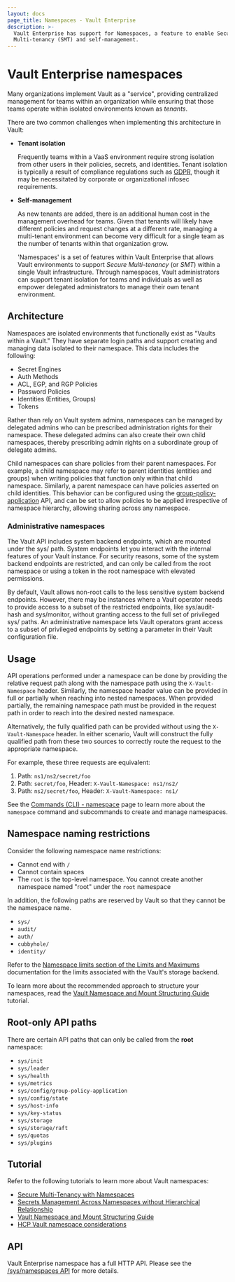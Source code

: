 ```yaml
---
layout: docs
page_title: Namespaces - Vault Enterprise
description: >-
  Vault Enterprise has support for Namespaces, a feature to enable Secure
  Multi-tenancy (SMT) and self-management.
---
```


# Vault Enterprise namespaces

Many organizations implement Vault as a "service", providing centralized
management for teams within an organization while ensuring that those teams
operate within isolated environments known as _tenants_.

There are two common challenges when implementing this architecture in Vault:

- **Tenant isolation**

   Frequently teams within a VaaS environment require strong isolation from other
   users in their policies, secrets, and identities. Tenant isolation is typically a
   result of compliance regulations such as [GDPR](https://gdpr.eu/), though it may
   be necessitated by corporate or organizational infosec requirements.

- **Self-management**

   As new tenants are added, there is an additional human cost in the management
   overhead for teams. Given that tenants will likely have different policies and
   request changes at a different rate, managing a multi-tenant environment can
   become very difficult for a single team as the number of tenants within that
   organization grow.

   'Namespaces' is a set of features within Vault Enterprise that allows Vault
   environments to support _Secure Multi-tenancy_ (or _SMT_) within a single Vault
   infrastructure. Through namespaces, Vault administrators can support tenant isolation
   for teams and individuals as well as empower delegated administrators to manage their
   own tenant environment.

## Architecture

Namespaces are isolated environments that functionally exist as "Vaults within a Vault."
They have separate login paths and support creating and managing data isolated to their
namespace. This data includes the following:

- Secret Engines
- Auth Methods
- ACL, EGP, and RGP Policies
- Password Policies
- Identities (Entities, Groups)
- Tokens

Rather than rely on Vault system admins, namespaces can be managed by delegated admins who
can be prescribed administration rights for their namespace. These delegated admins can also
create their own child namespaces, thereby prescribing admin rights on a subordinate group
of delegate admins.

Child namespaces can share policies from their parent namespaces. For example, a child namespace
may refer to parent identities (entities and groups) when writing policies that function only
within that child namespace. Similarly, a parent namespace can have policies asserted on child
identities. This behavior can be configured using the [group-policy-application](/vault/api-docs/system/config-group-policy-application) API, and
can be set to allow policies to be applied irrespective of namespace hierarchy, allowing sharing
across any namespace.

### Administrative namespaces

The Vault API includes system backend endpoints, which are mounted under the sys/ path.
System endpoints let you interact with the internal features of your Vault instance.
For security reasons, some of the system backend endpoints are restricted, and can only be called
from the root namespace or using a token in the root namespace with elevated permissions.

By default, Vault allows non-root calls to the less sensitive system backend endpoints.
However, there may be instances where a Vault operator needs to provide access to a subset
of the restricted endpoints, like sys/audit-hash and sys/monitor, without granting access
to the full set of privileged sys/ paths. An administrative namespace lets Vault operators grant
access to a subset of privileged endpoints by setting a parameter in their Vault configuration file.

## Usage

API operations performed under a namespace can be done by providing the relative
request path along with the namespace path using the `X-Vault-Namespace` header.
Similarly, the namespace header value can be provided in full or partially when
reaching into nested namespaces. When provided partially, the remaining
namespace path must be provided in the request path in order to reach into the
desired nested namespace.

Alternatively, the fully qualified path can be provided without using the
`X-Vault-Namespace` header. In either scenario, Vault will construct the fully
qualified path from these two sources to correctly route the request to the
appropriate namespace.

For example, these three requests are equivalent:

1. Path: `ns1/ns2/secret/foo`
2. Path: `secret/foo`, Header: `X-Vault-Namespace: ns1/ns2/`
3. Path: `ns2/secret/foo`, Header: `X-Vault-Namespace: ns1/`

<Tip>

See the [Commands (CLI) - namespace](/vault/docs/commands/namespace) page to
learn more about the `namespace` command and subcommands to create and manage
namespaces.

</Tip>

## Namespace naming restrictions

Consider the following namespace name restrictions:

- Cannot end with `/`
- Cannot contain spaces
- The `root` is the top-level namespace. You cannot create another namespace
  named "root" under the `root` namespace

In addition, the following paths are reserved by Vault so that they cannot be
the namespace name.

- `sys/`
- `audit/`
- `auth/`
- `cubbyhole/`
- `identity/`

<Tip>

Refer to the [Namespace limits section of the Limits and
Maximums](/vault/docs/internals/limits#namespace-limits) documentation for the
limits associated with the Vault's storage backend.

To learn more about the recommended approach to structure your namespaces, read
the [Vault Namespace and Mount Structuring
Guide](/vault/tutorials/enterprise/namespace-structure) tutorial.

</Tip>


## Root-only API paths

There are certain API paths that can only be called from the **root** namespace:

- `sys/init`
- `sys/leader`
- `sys/health`
- `sys/metrics`
- `sys/config/group-policy-application`
- `sys/config/state`
- `sys/host-info`
- `sys/key-status`
- `sys/storage`
- `sys/storage/raft`
- `sys/quotas`
- `sys/plugins`

## Tutorial

Refer to the following tutorials to learn more about Vault namespaces:

- [Secure Multi-Tenancy with Namespaces](/vault/tutorials/enterprise/namespaces)
- [Secrets Management Across Namespaces without Hierarchical
  Relationship](/vault/tutorials/enterprise/namespaces-secrets-sharing)
- [Vault Namespace and Mount Structuring
  Guide](/vault/tutorials/enterprise/namespace-structure)
- [HCP Vault namespace
  considerations](/vault/tutorials/cloud-ops/hcp-vault-namespace-considerations)


## API

Vault Enterprise namespace has a full HTTP API. Please see the [/sys/namespaces
API](/vault/api-docs/system/namespaces) for more details.
